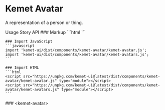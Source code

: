 
<Meta of={stories} />

# Kemet Avatar

A representation of a person or thing.

<kemet-tabs panel-effect="stacked" divider>
  <kemet-tab slot="tab">Usage</kemet-tab>
  <kemet-tab slot="tab">Story</kemet-tab>
  <kemet-tab slot="tab">API</kemet-tab>
  <kemet-tab-panel slot="panel">
    ### Markup
    ```html
    <kemet-avatar initials="KU"></kemet-avatar>
    ```

    ### Import JavaScript
    ```javascript
    import 'kemet-ui/dist/components/kemet-avatar/kemet-avatar.js';
    import 'kemet-ui/dist/components/kemet-avatar/kemet-avatars.js';
    ```

    ### Import HTML
    ```html
    <script src="https://unpkg.com/kemet-ui@latest/dist/components/kemet-avatar/kemet-avatar.js" type="module"></script>
    <script src="https://unpkg.com/kemet-ui@latest/dist/components/kemet-avatar/kemet-avatars.js" type="module"></script>
    ```
  </kemet-tab-panel>
  <kemet-tab-panel slot="panel">
    <Canvas of={stories.Standard} />
    <Controls of={stories.Standard} />
  </kemet-tab-panel>
  <kemet-tab-panel slot="panel">
    ### &lt;kemet-avatar&gt;
    <ArgTypes of="kemet-avatar" />
  </kemet-tab-panel>
</kemet-tabs>
